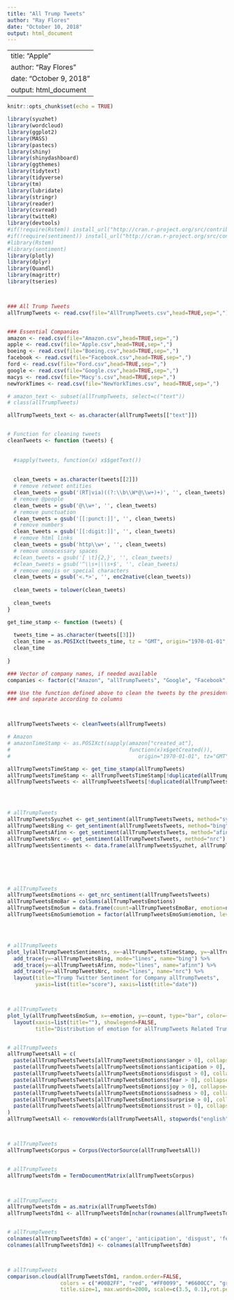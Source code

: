---
title: "All Trump Tweets"
author: "Ray Flores"
date: "October 10, 2018"
output: html_document
---

---
title: "Apple"
author: "Ray Flores"
date: "October 9, 2018"
output: html_document
---

```{r setup, include=FALSE}
knitr::opts_chunk$set(echo = TRUE)

library(syuzhet)
library(wordcloud)
library(ggplot2)
library(MASS)
library(pastecs)
library(shiny)
library(shinydashboard)
library(ggthemes)
library(tidytext)
library(tidyverse)
library(tm)
library(lubridate)
library(stringr)
library(reader)
library(csvread)
library(twitteR)
library(devtools)
#if(!require(Rstem)) install_url("http://cran.r-project.org/src/contrib/Archive/Rstem/Rstem_0.4-1.tar.gz")
#if(!require(sentiment)) install_url("http://cran.r-project.org/src/contrib/Archive/sentiment/sentiment_0.2.tar.gz")
#library(Rstem)
#library(sentiment)
library(plotly)
library(dplyr)
library(Quandl)
library(magrittr)
library(tseries)



### All Trump Tweets
allTrumpTweets <- read.csv(file="AllTrumpTweets.csv",head=TRUE,sep=",")


### Essential Companies
amazon <- read.csv(file="Amazon.csv",head=TRUE,sep=",")
apple <- read.csv(file="Apple.csv",head=TRUE,sep=",")
boeing <- read.csv(file="Boeing.csv",head=TRUE,sep=",")
facebook <- read.csv(file="Facebook.csv",head=TRUE,sep=",")
ford <- read.csv(file="Ford.csv",head=TRUE,sep=",")
google <- read.csv(file="Google.csv",head=TRUE,sep=",")
macys <- read.csv(file="Macy's.csv",head=TRUE,sep=",")
newYorkTimes <- read.csv(file="NewYorkTimes.csv", head=TRUE,sep=",")

# amazon_text <- subset(allTrumpTweets, select=c("text"))
# class(allTrumpTweets)

allTrumpTweets_text <- as.character(allTrumpTweets[["text"]])


# Function for cleaning tweets
cleanTweets <- function (tweets) {
  
  
  #sapply(tweets, function(x) x$$getText())
  
  
  clean_tweets = as.character(tweets[[2]])
  # remove retweet entities
  clean_tweets = gsub('(RT|via)((?:\\b\\W*@\\w+)+)', '', clean_tweets)
  # remove @people
  clean_tweets = gsub('@\\w+', '', clean_tweets)
  # remove punctuation
  clean_tweets = gsub('[[:punct:]]', '', clean_tweets)
  # remove numbers
  clean_tweets = gsub('[[:digit:]]', '', clean_tweets)
  # remove html links
  clean_tweets = gsub('http\\w+', '', clean_tweets)
  # remove unnecessary spaces
  #clean_tweets = gsub('[ \t]{2,}', '', clean_tweets)
  #clean_tweets = gsub('^\\s+|\\s+$', '', clean_tweets)
  # remove emojis or special characters
  clean_tweets = gsub('<.*>', '', enc2native(clean_tweets))
  
  clean_tweets = tolower(clean_tweets)
  
  clean_tweets
}

get_time_stamp <- function (tweets) {
  
  tweets_time = as.character(tweets[[3]])
  clean_time = as.POSIXct(tweets_time, tz = "GMT", origin="1970-01-01", format = "%D %k ")
  clean_time
  
}

### Vector of company names, if needed available
companies <- factor(c("Amazon", "allTrumpTweets", "Google", "Facebook", "Boeing", "Ford"))

### Use the function defined above to clean the tweets by the president 
### and separate according to columns 



allTrumpTweetsTweets <- cleanTweets(allTrumpTweets)

# Amazon
# amazonTimeStamp <- as.POSIXct(sapply(amazon["created_at"], 
#                                      function(x)x$getCreated()), 
#                                         origin="1970-01-01", tz="GMT")

allTrumpTweetsTimeStamp <- get_time_stamp(allTrumpTweets)
allTrumpTweetsTimeStamp <- allTrumpTweetsTimeStamp[!duplicated(allTrumpTweets["text"])]
allTrumpTweetsTweets <- allTrumpTweetsTweets[!duplicated(allTrumpTweets["text"])]




# allTrumpTweets
allTrumpTweetsSyuzhet <- get_sentiment(allTrumpTweetsTweets, method="syuzhet")
allTrumpTweetsBing <- get_sentiment(allTrumpTweetsTweets, method="bing")
allTrumpTweetsAfinn <- get_sentiment(allTrumpTweetsTweets, method="afinn")
allTrumpTweetsNrc <- get_sentiment(allTrumpTweetsTweets, method="nrc")
allTrumpTweetsSentiments <- data.frame(allTrumpTweetsSyuzhet, allTrumpTweetsBing, allTrumpTweetsAfinn, allTrumpTweetsNrc, allTrumpTweetsTimeStamp)






# allTrumpTweets
allTrumpTweetsEmotions <- get_nrc_sentiment(allTrumpTweetsTweets)
allTrumpTweetsEmoBar = colSums(allTrumpTweetsEmotions)
allTrumpTweetsEmoSum = data.frame(count=allTrumpTweetsEmoBar, emotion=names(allTrumpTweetsEmoBar))
allTrumpTweetsEmoSum$emotion = factor(allTrumpTweetsEmoSum$emotion, levels=allTrumpTweetsEmoSum$emotion[order(allTrumpTweetsEmoSum$count, decreasing = TRUE)])




# allTrumpTweets
plot_ly(allTrumpTweetsSentiments, x=~allTrumpTweetsTimeStamp, y=~allTrumpTweetsSyuzhet, type="scatter", mode="jitter", name="syuzhet") %>%
  add_trace(y=~allTrumpTweetsBing, mode="lines", name="bing") %>%
  add_trace(y=~allTrumpTweetsAfinn, mode="lines", name="afinn") %>%
  add_trace(y=~allTrumpTweetsNrc, mode="lines", name="nrc") %>%
  layout(title="Trump Twitter Sentiment for Company allTrumpTweets",
         yaxis=list(title="score"), xaxis=list(title="date"))



# allTrumpTweets
plot_ly(allTrumpTweetsEmoSum, x=~emotion, y=~count, type="bar", color=~emotion) %>%
  layout(xaxis=list(title=""), showlegend=FALSE,
         title="Distribution of emotion for allTrumpTweets Related Trump Tweets")


# allTrumpTweets
allTrumpTweetsAll = c(
  paste(allTrumpTweetsTweets[allTrumpTweetsEmotions$anger > 0], collapse=" "),
  paste(allTrumpTweetsTweets[allTrumpTweetsEmotions$anticipation > 0], collapse=" "),
  paste(allTrumpTweetsTweets[allTrumpTweetsEmotions$disgust > 0], collapse=" "),
  paste(allTrumpTweetsTweets[allTrumpTweetsEmotions$fear > 0], collapse=" "),
  paste(allTrumpTweetsTweets[allTrumpTweetsEmotions$joy > 0], collapse=" "),
  paste(allTrumpTweetsTweets[allTrumpTweetsEmotions$sadness > 0], collapse=" "),
  paste(allTrumpTweetsTweets[allTrumpTweetsEmotions$surprise > 0], collapse=" "),
  paste(allTrumpTweetsTweets[allTrumpTweetsEmotions$trust > 0], collapse=" ")
)
allTrumpTweetsAll <- removeWords(allTrumpTweetsAll, stopwords("english"))



# allTrumpTweets
allTrumpTweetsCorpus = Corpus(VectorSource(allTrumpTweetsAll))


# allTrumpTweets
allTrumpTweetsTdm = TermDocumentMatrix(allTrumpTweetsCorpus)



# allTrumpTweets
allTrumpTweetsTdm = as.matrix(allTrumpTweetsTdm)
allTrumpTweetsTdm1 <- allTrumpTweetsTdm[nchar(rownames(allTrumpTweetsTdm)) < 11,]


# allTrumpTweets
colnames(allTrumpTweetsTdm) = c('anger', 'anticipation', 'disgust', 'fear', 'joy', 'sadness', 'surprise', 'trust')
colnames(allTrumpTweetsTdm1) <- colnames(allTrumpTweetsTdm)



# allTrumpTweets
comparison.cloud(allTrumpTweetsTdm1, random.order=FALSE,
                 colors = c("#00B2FF", "red", "#FF0099", "#6600CC", "green", "orange", "blue", "brown"),
                 title.size=1, max.words=2000, scale=c(3.5, 0.1),rot.per=0.4)


```







